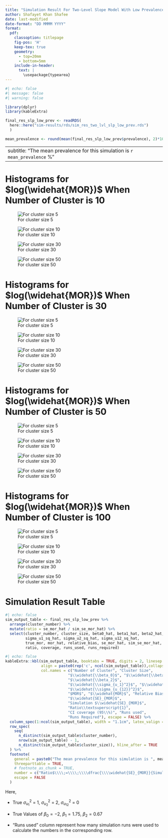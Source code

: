 ```yaml
---
title: "Simulation Result For Two-Level Slope Model With Low Prevalence"
author: Shafayet Khan Shafee
date: last-modified
date-format: "DD MMMM YYYY"
format: 
  pdf:
    classoption: titlepage
    fig-pos: 'H'
    keep-tex: true
    geometry:
      - top=20mm
      - bottom=5mm
    include-in-header:
      text: |
        \usepackage{typearea}
---
```


\newpage


```r
#| echo: false
#| message: false
#| warning: false

library(dplyr)
library(kableExtra)

final_res_slp_low_prev <- readRDS(
  here::here("sim-results/rds/sim_res_two_lvl_slp_low_prev.rds")
  )

mean_prevalence <- round(mean(final_res_slp_low_prev$prevalence), 2)*100
```


---
subtitle: "The mean prevalence for this simulation is `r mean_prevalence` %"
---

# Histograms for $log(\widehat{MOR})$ When Number of Cluster is 10

\vspace{5mm}

::: {layout="[[50, 50], [-20], [50,50]]"}

![For cluster size 5](../../plots/two-lvl-ran-slope/low-prev/hist_10_5_two_lvl_slp_low_prev.png){#m10n5}

![For cluster size 10](../../plots/two-lvl-ran-slope/low-prev/hist_10_10_two_lvl_slp_low_prev.png){#m10n10}

![For cluster size 30](../../plots/two-lvl-ran-slope/low-prev/hist_10_30_two_lvl_slp_low_prev.png){#m10n30}


![For cluster size 50](../../plots/two-lvl-ran-slope/low-prev/hist_10_50_two_lvl_slp_low_prev.png){#m10n50}

:::

\newpage

<!-- --------------------------------------------------------------------------- -->
<!-- --------------------------------------------------------------------------- -->
<!-- --------------------------------------------------------------------------- -->


# Histograms for $log(\widehat{MOR})$ When Number of Cluster is 30

\vspace{5mm}

::: {layout="[[50, 50], [-20], [50,50]]"}

![For cluster size 5](../../plots/two-lvl-ran-slope/low-prev/hist_30_5_two_lvl_slp_low_prev.png){#m30n5}

![For cluster size 10](../../plots/two-lvl-ran-slope/low-prev/hist_30_10_two_lvl_slp_low_prev.png){#m30n10}

![For cluster size 30](../../plots/two-lvl-ran-slope/low-prev/hist_30_30_two_lvl_slp_low_prev.png){#m30n30}


![For cluster size 50](../../plots/two-lvl-ran-slope/low-prev/hist_30_50_two_lvl_slp_low_prev.png){#m30n50}

:::

\newpage

<!-- --------------------------------------------------------------------------- -->
<!-- --------------------------------------------------------------------------- -->
<!-- --------------------------------------------------------------------------- -->


# Histograms for $log(\widehat{MOR})$ When Number of Cluster is 50

\vspace{5mm}

::: {layout="[[50, 50], [-20], [50,50]]"}

![For cluster size 5](../../plots/two-lvl-ran-slope/low-prev/hist_50_5_two_lvl_slp_low_prev.png){#m50n5}

![For cluster size 10](../../plots/two-lvl-ran-slope/low-prev/hist_50_10_two_lvl_slp_low_prev.png){#m50n10}

![For cluster size 30](../../plots/two-lvl-ran-slope/low-prev/hist_50_30_two_lvl_slp_low_prev.png){#m50n30}



![For cluster size 50](../../plots/two-lvl-ran-slope/low-prev/hist_50_50_two_lvl_slp_low_prev.png){#m50n50}

:::

\newpage

<!-- --------------------------------------------------------------------------- -->
<!-- --------------------------------------------------------------------------- -->
<!-- --------------------------------------------------------------------------- -->


# Histograms for $log(\widehat{MOR})$ When Number of Cluster is 100

\vspace{5mm}

::: {layout="[[50, 50], [-20], [50,50]]"}

![For cluster size 5](../../plots/two-lvl-ran-slope/low-prev/hist_100_5_two_lvl_slp_low_prev.png){#m100n5}

![For cluster size 10](../../plots/two-lvl-ran-slope/low-prev/hist_100_10_two_lvl_slp_low_prev.png){#m100n10}

![For cluster size 30](../../plots/two-lvl-ran-slope/low-prev/hist_100_30_two_lvl_slp_low_prev.png){#m100n30}


![For cluster size 50](../../plots/two-lvl-ran-slope/low-prev/hist_100_50_two_lvl_slp_low_prev.png){#m100n50}

:::


<!-- --------------------------------------------------------------------------- -->
<!-- --------------------------------------------------------------------------- -->
<!-- --------------------------------------------------------------------------- -->

\newpage

\KOMAoptions{usegeometry,paper=landscape,pagesize}
\recalctypearea
\newgeometry{right=10mm,left=10mm}

# Simulation Result Table


```r
#| echo: false
sim_output_table <- final_res_slp_low_prev %>% 
  arrange(cluster_number) %>% 
  mutate(ratio = se_mor_hat / sim_se_mor_hat) %>% 
  select(cluster_number, cluster_size, beta0_hat, beta1_hat, beta2_hat, 
         sigma_u1_sq_hat, sigma_u2_sq_hat, sigma_u12_sq_hat,
         true_mor, mor_hat, relative_bias, se_mor_hat, sim_se_mor_hat, 
         ratio, coverage, runs_used, runs_required)
```


\begingroup
<!-- \setlength{\LTleft}{0pt minus 5000pt} -->
<!-- \setlength{\LTright}{0pt minus 5000pt} -->
\fontsize{8pt}{12pt}\selectfont
\addtolength{\tabcolsep}{0.05pt}


```r
#| echo: false
kableExtra::kbl(sim_output_table, booktabs = TRUE, digits = 2, linesep = "",
                align = paste0(rep('c', ncol(sim_output_table)),collapse = ""),
                col.names = c("Number of Cluster", "Cluster Size",
                            "$\\widehat{\\beta_0}$", "$\\widehat{\\beta_1}$", 
                            "$\\widehat{\\beta_2}$", 
                            "$\\widehat{\\sigma_{u_1}^2}$", "$\\widehat{\\sigma_{u_2}^2}$",
                            "$\\widehat{\\sigma_{u_{12}}^2}$",
                            "$MOR$", "$\\widehat{MOR}$", "Relative Bias (\\%)",
                            "$\\widehat{SE}_{MOR}$", 
                            "Simulation $\\widehat{SE}_{MOR}$", 
                            "Ratio\\textsuperscript{1}",
                            "CI coverage (95\\%)", "Runs used",
                            "Runs Required"), escape = FALSE) %>% 
  column_spec(1:ncol(sim_output_table), width = "1.1cm", latex_valign = "m") %>% 
  row_spec(
    seq(
      n_distinct(sim_output_table$cluster_number), 
      nrow(sim_output_table) - 1, 
      n_distinct(sim_output_table$cluster_size)), hline_after = TRUE
  ) %>% 
  footnote(
    general = paste0("The mean prevalence for this simulation is ", mean_prevalence, "\\\\%"),
    threeparttable = TRUE,
    # footnote_as_chunk = TRUE,
    number = c("Ratio$\\\\;=\\\\;\\\\dfrac{\\\\widehat{SE}_{MOR}}{Simulation\\\\;\\\\widehat{SE}_{MOR}}$"), 
    escape = FALSE
  )

```


\endgroup

\vspace{10mm}

\newpage

Here,

- True $\sigma^2_{u_1}$ = $1$, $\sigma^2_{u_2}$ = $2$, $\sigma^2_{u_{12}}$ = $0$

- True Values of $\beta_0 = -2$, $\beta_1 = 1.75$, $\beta_2 = 0.67$ 

- "Runs used" column represent how many simulation runs were used to calculate the numbers in the corresponding row.


